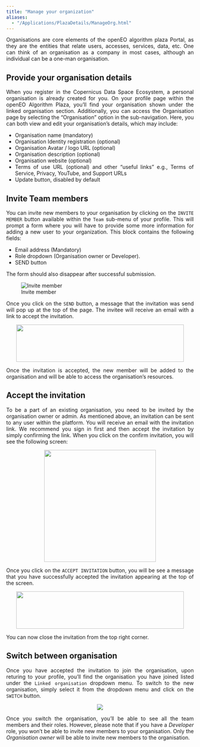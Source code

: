 ```yaml
---
title: "Manage your organization"
aliases: 
  - "/Applications/PlazaDetails/ManageOrg.html"
---
```


<div style="text-align: justify">

Organisations are core elements of the openEO algorithm plaza Portal, as they are the entities that relate users, accesses, services, data, etc. One can think of an organisation as a company in most cases, although an individual can be a one-man organisation.

## Provide your organisation details

When you register in the Copernicus Data Space Ecosystem, a personal organisation is already created for you. On your profile page within the openEO Algorithm Plaza, you'll find your organisation shown under the linked organisation section. Additionally, you can access the Organisation page by selecting the "Organisation" option in the sub-navigation. Here, you can both view and edit your organisation's details, which may include:

* Organisation name (mandatory)
* Organisation Identity registration (optional)
* Organisation Avatar / logo URL (optional)
* Organisation description (optional)
* Organisation website (optional)
* Terms of use URL (optional) and other “useful links” e.g., Terms of Service, Privacy, YouTube, and Support URLs
* Update button, disabled by default

## Invite Team members

You can invite new members to your organisation by clicking on the `INVITE MEMBER` button available within the `Team` sub-menu of your profile. This will prompt a form where you will have to provide some more information for adding a new user to your organization. This block contains the following fields:

* Email address (Mandatory)
* Role dropdown (Organisation owner or Developer).
* SEND button

The form should also disappear after successful submission.

![Invite member](../_images/PlazaInviteTeam.png)

Once you click on the `SEND` button, a message that the invitation was send will pop up at the top of the page. The invitee will receive an email with a link to accept the invitation. 

<div style="width: 100%; text-align: center">
<img src="../_images/PlazaInvited.png"
width="450" height="100"/>
</div>

Once the invitation is accepted, the new member will be added to the organisation and will be able to access the organisation's resources.

## Accept the invitation

To be a part of an existing organisation, you need to be invited by the organisation owner or admin. As mentioned above, an invitation can be sent to any user within the platform. You will receive an email with the invitation link. We recommend you sign in first and then accept the invitation by simply confirming the link. When you click on the confirm invitation, you will see the following screen:

<div style="width: 100%; text-align: center">
<img src="../_images/PlazaAcceptInvitation.PNG" width="300" height="300"  />
</div>


Once you click on the ```ACCEPT INVITATION``` button, you will be see a message that you have successfully accepted the invitation appearing at the top of the screen.

<div style="width: 100%; text-align: center">
<img src="../_images/PlazaAccepted.PNG"
width="450" height="100"  />
</div>

You can now close the invitation from the top right corner.

## Switch between organisation

Once you have accepted the invitation to join the organisation, upon returing to your profile, you'll find the organisation you have joined listed under the ```Linked organisation``` dropdown menu. To switch to the new organisation, simply select it from the dropdown menu and click on the ```SWITCH``` button.

<div style="width: 100%; text-align: center">
<img src="../_images/PlazaSwitchOrg.PNG" />
</div>


Once you switch the organisation, you'll be able to see all the team members and their roles. However, please note that if you have a *Developer* role, you won't be able to invite new members to your organisation. Only the *Organisation owner* will be able to invite new members to the organisation.


</div>